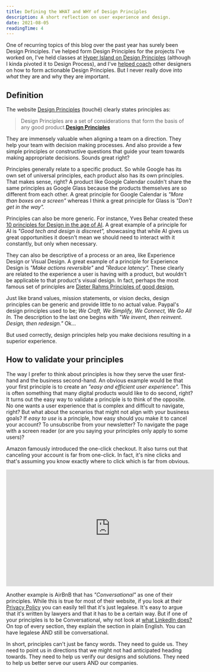 ```yaml
---
title: Defining the WHAT and WHY of Design Principles
description: A short reflection on user experience and design.
date: 2021-08-05
readingTime: 4
---
```


One of recurring topics of this blog over the past year has surely been Design Principles. I've helped form Design Principles for the projects I've worked on, I've held classes at <a href="/design-principles/">Hyper Island on Design Principles</a> (although I kinda pivoted it to Design Process), and I've <a href="/coaching">helped coach</a> other designers on how to form actionable Design Principles. But I never really dove into *what* they are and why they are important.

## Definition

The website <a href="https://principles.design">Design Principles</a> (touché) clearly states principles as:

>Design Principles are a set of considerations that form the basis of any good product.**<a href="https://principles.design">Design Principles</a>**

They are immensely valuable when aligning a team on a direction. They help your team with decision making processes. And also provide a few simple principles or constructive questions that guide your team towards making appropriate decisions. Sounds great right?

Principles generally relate to a specific product. So while Google has its own set of universal principles, each product also has its own principles. That makes sense, right? A product like Google Calendar couldn't share the same principles as Google Glass because the products themselves are so different from each other. A great principle for Google Calendar is *"More than boxes on a screen"* whereas I think a great principle for Glass is *"Don't get in the way".*

Principles can also be more generic. For instance, Yves Behar created these <a href="https://www.fastcodesign.com/3067632/10-principles-for-design-in-the-age-of-ai">10 principles for Design in the age of AI</a>. A great example of a principle for AI is *"Good tech and design is discreet",* showcasing that while AI gives us great opportunities it doesn't mean we should need to interact with it constantly, but only when necessary.

They can also be descriptive of a process or an area, like Experience Design or Visual Design. A great example of a principle for Experience Design is *"Make actions reversible"* and *"Reduce latency".* These clearly are related to the experience a user is having with a product, but wouldn't be applicable to that product's visual design. In fact, perhaps the most famous set of principles are <a href="https://www.interaction-design.org/literature/article/dieter-rams-10-timeless-commandments-for-good-design">Dieter Rahms Principles of good design.</a>

Just like brand values, mission statements, or vision decks, design principles can be generic and provide little to no actual value. Paypal's design principles used to be; *We Craft, We Simplify, We Connect, We Go All In.* The description to the last one begins with *"We invent, then reinvent. Design, then redesign."* Ok...

But used correctly, design principles help you make decisions resulting in a superior experience.

## How to validate your principles

The way I prefer to think about principles is how they serve the user first-hand and the business second-hand. An obvious example would be that your first principle is to create an *"easy and efficient user experience".* This is often something that many digital products would like to do second, right? It turns out the easy way to validate a principle is to think of the opposite. No one wants a user experience that is complex and difficult to navigate, right? But what about the scenarios that might not align with your business goals? If *easy to use* is a principle, how easy should you make it to cancel your account? To unsubscribe from your newsletter? To navigate the page with a screen reader (or are you saying your principles only apply to some users)?

Amazon famously introduced the one-click checkout. It also turns out that canceling your account is far from one-click. In fact, it's nine clicks and that's assuming you know exactly where to click which is far from obvious.

<iframe width="560" height="315" src="https://www.youtube.com/embed/kxkrdLI6e6M?start=20" title="YouTube video player" frameborder="0" allow="accelerometer; autoplay; clipboard-write; encrypted-media; gyroscope; picture-in-picture" allowfullscreen></iframe>

Another example is AirBnB that has *"Conversational"* as one of their principles. While this is true for most of their website, if you look at their <a href="https://www.airbnb.com/help/article/2855/privacy-policy">Privacy Policy</a> you can easily tell that it's just legalese. It's easy to argue that it's written by lawyers and that it has to be a certain way. But if one of your principles is to be Conversational, why not look at <a href="https://www.linkedin.com/legal/privacy-policy">what LinkedIn does?</a> On top of every section, they explain the section in plain English. You can have legalese AND still be conversational.

In short, principles can't just be fancy words. They need to guide us. They need to point us in directions that we might not had anticipated heading towards. They need to help us verify our designs and solutions. They need to help us better serve our users AND our companies.